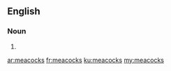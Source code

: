 ==English==

===Noun===
{{head|en|plural}}

# {{plural of|meacock|lang=en|nocat=1}}

[[ar:meacocks]]
[[fr:meacocks]]
[[ku:meacocks]]
[[my:meacocks]]